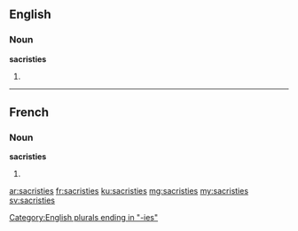 ==English==

===Noun===
'''sacristies'''

# {{plural of|sacristy}}

[[Category:English plurals ending in "-ies"]]

----

==French==

===Noun===
'''sacristies''' {{f}}

# {{plural of|sacristie|lang=fr}}

[[ar:sacristies]]
[[fr:sacristies]]
[[ku:sacristies]]
[[mg:sacristies]]
[[my:sacristies]]
[[sv:sacristies]]